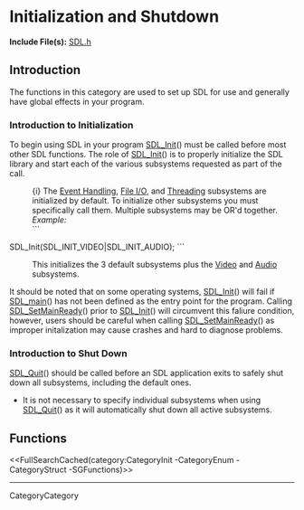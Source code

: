 <!-- #master-page:CategoryTemplate -->
<!-- #master-date:Unknown-Date -->
<!-- format wiki -->
<!-- language en -->
= Initialization and Shutdown =
'''Include File(s):''' [http://hg.libsdl.org/SDL/file/default/include/SDL.h SDL.h]


== Introduction ==
The functions in this category are used to set up SDL for use and generally have global effects in your program.

=== Introduction to Initialization ===
To begin using SDL in your program [[SDL_Init]]() must be called before most other SDL functions.  The role of [[SDL_Init]]() is to properly initialize the SDL library and start each of the various subsystems requested as part of the call.

: {i} The [[CategoryEvents|Event Handling]], [[CategoryIO|File I/O]], and [[CategoryThread|Threading]] subsystems are initialized by default.  To initialize other subsystems you must specifically call them.  Multiple subsystems may be OR'd together.
: ''Example:''
: ```
SDL_Init(SDL_INIT_VIDEO|SDL_INIT_AUDIO);
```
: This initializes the 3 default subsystems plus the [[CategoryVideo|Video]] and [[CategoryAudio|Audio]] subsystems.
:

It should be noted that on some operating systems, [[SDL_Init]]() will fail if [[SDL_main]]() has not been defined as the entry point for the program.  Calling [[SDL_SetMainReady]]() prior to [[SDL_Init]]() will circumvent this faliure condition, however, users should be careful when calling [[SDL_|SDL_SetMainReady]]() as improper initalization may cause crashes and hard to diagnose problems.

=== Introduction to Shut Down ===
[[SDL_Quit]]() should be called before an SDL application exits to safely shut down all subsystems, including the default ones.

* It is not necessary to specify individual subsystems when using [[SDL_Quit]]() as it will automatically shut down all active subsystems.

<!-- #Remove this line and the ## in front of the following if they become relevant to this category to activate them. -->
<!-- #== Enumerations == -->
<!-- #<<FullSearchCached(category:CategoryEnum CategoryInit -SGEnumerations)>> -->
<!-- #== Structures == -->
<!-- #<<FullSearchCached(category:CategoryStruct CategoryInit -SGStructures)>> -->
== Functions ==
<<FullSearchCached(category:CategoryInit -CategoryEnum -CategoryStruct -SGFunctions)>>

----
CategoryCategory
